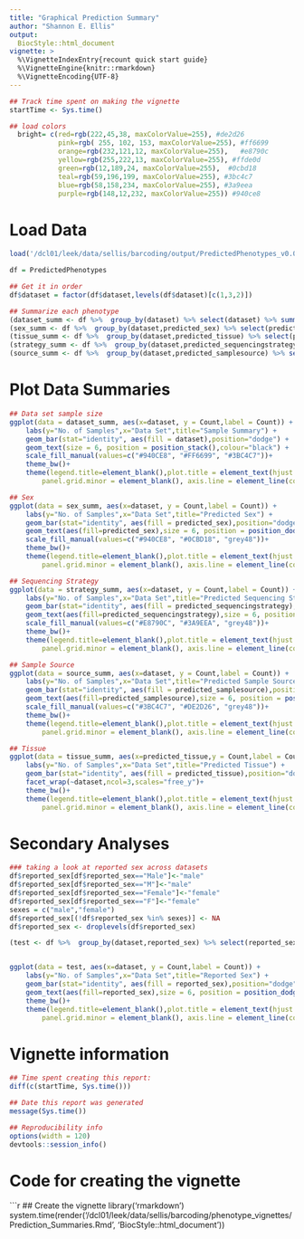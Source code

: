 ```yaml
---
title: "Graphical Prediction Summary"
author: "Shannon E. Ellis"
output: 
  BiocStyle::html_document
vignette: >
  %\VignetteIndexEntry{recount quick start guide}
  %\VignetteEngine{knitr::rmarkdown}
  %\VignetteEncoding{UTF-8}  
---
```


```r
## Track time spent on making the vignette
startTime <- Sys.time()

## load colors
  bright= c(red=rgb(222,45,38, maxColorValue=255), #de2d26
            pink=rgb( 255, 102, 153, maxColorValue=255), #ff6699
            orange=rgb(232,121,12, maxColorValue=255),   #e8790c
            yellow=rgb(255,222,13, maxColorValue=255), #ffde0d          
            green=rgb(12,189,24, maxColorValue=255),  #0cbd18           
            teal=rgb(59,196,199, maxColorValue=255), #3bc4c7
            blue=rgb(58,158,234, maxColorValue=255), #3a9eea
            purple=rgb(148,12,232, maxColorValue=255)) #940ce8 
```

# Load Data

```r
load('/dcl01/leek/data/sellis/barcoding/output/PredictedPhenotypes_v0.0.03.rda')

df = PredictedPhenotypes

## Get it in order
df$dataset = factor(df$dataset,levels(df$dataset)[c(1,3,2)])

## Summarize each phenotype
(dataset_summ <- df %>%  group_by(dataset) %>% select(dataset) %>% summarise(Count = n()))
(sex_summ <- df %>%  group_by(dataset,predicted_sex) %>% select(predicted_sex) %>% summarise(Count = n())) 
(tissue_summ <- df %>%  group_by(dataset,predicted_tissue) %>% select(predicted_tissue) %>% summarise(Count = n()))
(strategy_summ <- df %>%  group_by(dataset,predicted_sequencingstrategy) %>% select(predicted_sequencingstrategy) %>% summarise(Count = n()))
(source_summ <- df %>%  group_by(dataset,predicted_samplesource) %>% select(predicted_samplesource) %>% summarise(Count = n()))
```
# Plot Data Summaries

```r

## Data set sample size
ggplot(data = dataset_summ, aes(x=dataset, y = Count,label = Count)) + 
	labs(y="No. of Samples",x="Data Set",title="Sample Summary") +
    geom_bar(stat="identity", aes(fill = dataset),position="dodge") +
    geom_text(size = 6, position = position_stack(),colour="black") +
    scale_fill_manual(values=c("#940CE8", "#FF6699", "#3BC4C7"))+
    theme_bw()+
    theme(legend.title=element_blank(),plot.title = element_text(hjust = 0.5),text = element_text(size=20), panel.border = element_blank(), panel.grid.major = element_blank(),
		panel.grid.minor = element_blank(), axis.line = element_line(colour = "black"),axis.text=element_text(colour="black"))

## Sex
ggplot(data = sex_summ, aes(x=dataset, y = Count,label = Count)) + 
	labs(y="No. of Samples",x="Data Set",title="Predicted Sex") +
    geom_bar(stat="identity", aes(fill = predicted_sex),position="dodge") +
    geom_text(aes(fill=predicted_sex),size = 6, position = position_dodge(width = 0.9),colour="black") +
    scale_fill_manual(values=c("#940CE8", "#0CBD18", "grey48"))+
    theme_bw()+
    theme(legend.title=element_blank(),plot.title = element_text(hjust = 0.5),text = element_text(size=20), panel.border = element_blank(), panel.grid.major = element_blank(),
		panel.grid.minor = element_blank(), axis.line = element_line(colour = "black"),axis.text=element_text(colour="black"))

## Sequencing Strategy
ggplot(data = strategy_summ, aes(x=dataset, y = Count,label = Count)) + 
	labs(y="No. of Samples",x="Data Set",title="Predicted Sequencing Strategy") +
    geom_bar(stat="identity", aes(fill = predicted_sequencingstrategy),position="dodge") +
    geom_text(aes(fill=predicted_sequencingstrategy),size = 6, position = position_dodge(width = 0.9),colour="black") +
	scale_fill_manual(values=c("#E8790C", "#3A9EEA", "grey48"))+
    theme_bw()+
    theme(legend.title=element_blank(),plot.title = element_text(hjust = 0.5),text = element_text(size=20), panel.border = element_blank(), panel.grid.major = element_blank(),
		panel.grid.minor = element_blank(), axis.line = element_line(colour = "black"),axis.text=element_text(colour="black"))

## Sample Source 
ggplot(data = source_summ, aes(x=dataset, y = Count,label = Count)) + 
	labs(y="No. of Samples",x="Data Set",title="Predicted Sample Source") +
    geom_bar(stat="identity", aes(fill = predicted_samplesource),position="dodge") +
    geom_text(aes(fill=predicted_samplesource),size = 6, position = position_dodge(width = 0.9),colour="black") +
    scale_fill_manual(values=c("#3BC4C7", "#DE2D26", "grey48"))+
    theme_bw()+
    theme(legend.title=element_blank(),plot.title = element_text(hjust = 0.5),text = element_text(size=20), panel.border = element_blank(), panel.grid.major = element_blank(),
		panel.grid.minor = element_blank(), axis.line = element_line(colour = "black"),axis.text=element_text(colour="black"))

## Tissue
ggplot(data = tissue_summ, aes(x=predicted_tissue,y = Count,label = Count)) + 
	labs(y="No. of Samples",x="Data Set",title="Predicted Tissue") +
    geom_bar(stat="identity", aes(fill = predicted_tissue),position="dodge") +
    facet_wrap(~dataset,ncol=3,scales="free_y")+
    theme_bw()+
    theme(legend.title=element_blank(),plot.title = element_text(hjust = 0.5),text = element_text(size=20), panel.border = element_blank(), panel.grid.major = element_blank(),
		panel.grid.minor = element_blank(), axis.line = element_line(colour = "black"),axis.text=element_text(colour="black"),axis.text.x=element_blank(), axis.ticks.x=element_blank())

```

# Secondary Analyses

```r

### taking a look at reported sex across datasets
df$reported_sex[df$reported_sex=="Male"]<-"male"
df$reported_sex[df$reported_sex=="M"]<-"male"
df$reported_sex[df$reported_sex=="Female"]<-"female"
df$reported_sex[df$reported_sex=="F"]<-"female"
sexes = c("male","female")
df$reported_sex[(!df$reported_sex %in% sexes)] <- NA
df$reported_sex <- droplevels(df$reported_sex)

(test <- df %>%  group_by(dataset,reported_sex) %>% select(reported_sex) %>% summarise(Count = n())) 


ggplot(data = test, aes(x=dataset, y = Count,label = Count)) + 
	labs(y="No. of Samples",x="Data Set",title="Reported Sex") +
    geom_bar(stat="identity", aes(fill = reported_sex),position="dodge") +
    geom_text(aes(fill=reported_sex),size = 6, position = position_dodge(width = 0.9),colour="black") +
    theme_bw()+
    theme(legend.title=element_blank(),plot.title = element_text(hjust = 0.5),text = element_text(size=20), panel.border = element_blank(), panel.grid.major = element_blank(),
		panel.grid.minor = element_blank(), axis.line = element_line(colour = "black"),axis.text=element_text(colour="black"),axis.text.x=element_blank(), axis.ticks.x=element_blank())

```


# Vignette information

```r
## Time spent creating this report:
diff(c(startTime, Sys.time()))

## Date this report was generated
message(Sys.time())

## Reproducibility info
options(width = 120)
devtools::session_info()
```

# Code for creating the vignette

```r
## Create the vignette
library('rmarkdown')
system.time(render('/dcl01/leek/data/sellis/barcoding/phenotype_vignettes/Prediction_Summaries.Rmd', 'BiocStyle::html_document'))
